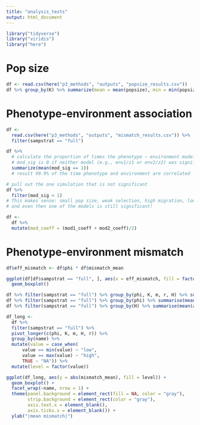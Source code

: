 ```yaml
---
title: "analysis_tests"
output: html_document
---
```



```r
library("tidyverse")
library("viridis")
library("here")
```

# Pop size
```r
df <- read.csv(here("p3_methods", "outputs", "popsize_results.csv"))
df %>% group_by(K) %>% summarize(mean = mean(popsize), min = min(popsize), max = max(popsize))
```

# Phenotype-environment association 
```r
df <- 
  read.csv(here("p3_methods", "outputs", "mismatch_results.csv")) %>%
  filter(sampstrat == "full")

df %>%
  # calculate the proportion of times the phenotype ~ environment models were significant
  # mod_sig is 0 if neither model (e.g., env1/z1 or env2/z2) was significant, 0.5 if one model was, and 1 if both models were
  summarize(mean(mod_sig == 1))
  # result 99.9% of the time phenotype and environment are correlated

# pull out the one simulation that is not significant
df %>%
  filter(mod_sig < 1)
# This makes sense: small pop size, weak selection, high migration, low spatial autocorrelation
# and even then one of the models is still significant!

df <-
  df %>%
  mutate(mod_coeff = (mod1_coeff + mod2_coeff)/2) 
```

# Phenotype-environment mismatch
```r
df$eff_mismatch <- df$phi * df$mismatch_mean

ggplot(df[df$sampstrat == "full", ], aes(x = eff_mismatch, fill = factor(phi))) +
  geom_boxplot()

df %>% filter(sampstrat == "full") %>% group_by(phi, K, m, r, H) %>% summarise(mean(abs(mismatch_mean)))
df %>% filter(sampstrat == "full") %>% group_by(phi) %>% summarise(mean(abs(mismatch_mean)))
df %>% filter(sampstrat == "full") %>% group_by(H) %>% summarise(mean(abs(mismatch_mean)))

df_long <-
  df %>%
  filter(sampstrat == "full") %>%
  pivot_longer(c(phi, K, m, H, r)) %>%
  group_by(name) %>%
  mutate(value = case_when(
      value == min(value) ~ "low",
      value == max(value) ~ "high",
      TRUE ~ "NA")) %>%
  mutate(level = factor(value))

ggplot(df_long, aes(y = abs(mismatch_mean), fill = level)) +
  geom_boxplot() +
  facet_wrap(~name, nrow = 1) +
  theme(panel.background = element_rect(fill = NA, color = "gray"),
        strip.background = element_rect(color = "gray"),
        axis.text.x = element_blank(),
        axis.ticks.x = element_blank()) +
  ylab("|mean mismatch|")
  
```



